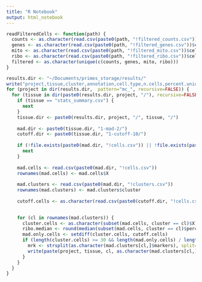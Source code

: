 ```yaml
---
title: "R Notebook"
output: html_notebook
---
```


```r
readFilteredCells <- function(path) {
  counts <- as.character(read.csv(paste0(path, "!filtered_counts.csv"))$cell)
  genes <- as.character(read.csv(paste0(path, "!filtered_genes.csv"))$cell)
  mito <- as.character(read.csv(paste0(path, "!filtered_mito.csv"))$cell)
  ribo <- as.character(read.csv(paste0(path, "!filtered_ribo.csv"))$cell)
  filtered <- as.character(unique(c(counts, genes, mito, ribo)))
} 
```


```r
results.dir <- "~/Documents/primes_storage/results/"
write("project,tissue,cluster,annotation,cell.type,n.cells,percent.unique,genes.median,mito.median,ribo.median,markers", "result.csv")
for (project in dir(results.dir,  pattern="mc_", recursive=FALSE)) {
  for (tissue in dir(paste0(results.dir, project, "/"), recursive=FALSE)) {
    if (tissue == "stats_summary.csv") {
      next
    }
    tissue.dir <- paste0(results.dir, project, "/", tissue, "/")
    
    mad.dir <- paste0(tissue.dir, "1-mad-2/")
    cutoff.dir <- paste0(tissue.dir, "1-cutoff-10/")
    
    if (!file.exists(paste0(mad.dir, "!cells.csv")) || !file.exists(paste0(cutoff.dir, "!cells.csv"))) {
      next
    }
    
    mad.cells <- read.csv(paste0(mad.dir, "!cells.csv"))
    rownames(mad.cells) <- mad.cells$X
    
    mad.clusters <- read.csv(paste0(mad.dir, "!clusters.csv"))
    rownames(mad.clusters) <- mad.clusters$cluster
    
    cutoff.cells <- as.character(read.csv(paste0(cutoff.dir, "!cells.csv"))$X)

    
    for (cl in rownames(mad.clusters)) {
      cluster.cells <- as.character(subset(mad.cells, cluster == cl)$X)
      ribo.median <- round(median(subset(mad.cells, cluster == cl)$percent.rb), 3)
      mad.only.cells <- setdiff(cluster.cells, cutoff.cells)
      if (length(cluster.cells) >= 30 && length(mad.only.cells) / length(cluster.cells) >= 0.85) {
        mrk <- strsplit(as.character(mad.clusters[cl,]$markers), split=";")[[1]]
        write(paste(project, tissue, cl, as.character(mad.clusters[cl,]$annotation), as.character(mad.clusters[cl,]$cell.type), length(cluster.cells), round(length(mad.only.cells) / length(cluster.cells), 4), as.character(mad.clusters[cl,]$genes.median), as.character(mad.clusters[cl,]$mito.median), ribo.median, paste(mrk[1:min(25, length(mrk))], collapse=";", sep=""),  sep=","), file = "result.csv", append = TRUE)
      }
    }
  }
}
```
